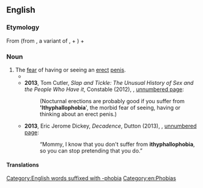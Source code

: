 ==English==

===Etymology===
From {{der|en|grc|ἰθύφαλλος}} (from {{m|grc|ἰθύς||straight}}, a variant of {{m|grc|εὐθύς}}, + {{m|grc|φαλλός||penis}}) + {{cog|en|phobia}}

===Noun===
{{en-noun|-}}

# The [[fear]] of having or seeing an [[erect]] [[penis]].
#* {{quote-newsgroup|date=13 September 2002|author=maf1029 [username]|title=Re: Homosexuals have phobias|url=https://groups.google.com/forum/#!original/alt.politics.homosexuality/QPOAFJq8JVY/6OAD-K57m9kJ|newsgroup=alt.politics.homosexuality|passage=So, do you use your violence fantasies to mask your medorthophobia, your '''ithyphallophobia''', or your medomalacuphobia?}}
#* '''2013''', Tom Cutler, ''Slap and Tickle: The Unusual History of Sex and the People Who Have it'', Constable (2012), {{ISBN|9781780336114}}, [http://books.google.com/books?id=8Xw4AAAAQBAJ&pg=PA1954&dq=%22ithyphallophobia%22 unnumbered page]:
#*: (Nocturnal erections are probably good if you suffer from ''''Ithyphallophobia'''', the morbid fear of seeing, having or thinking about an erect penis.)
#* '''2013''', Eric Jerome Dickey, ''Decadence'', Dutton (2013), {{ISBN|9781101609668}}, [http://books.google.com/books?id=PGz_7vDrz6cC&pg=PT165&dq=%22ithyphallophobia%22 unnumbered page]:
#*: “Mommy, I know that you don't suffer from '''ithyphallophobia''', so you can stop pretending that you do.”

====Translations====
{{trans-top|ithyphallophobia}}
{{trans-mid}}
{{trans-bottom}}

[[Category:English words suffixed with -phobia]]
[[Category:en:Phobias]]